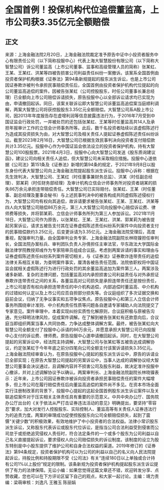 # 全国首例！投保机构代位追偿董监高，上市公司获3.35亿元全额赔偿
## 正文
来源：上海金融法院2月20日，上海金融法院裁定准予原告中证中小投资者服务中心有限责任公司（以下简称投服中心）代表上海大智慧股份有限公司（以下简称大智慧公司）诉公司董监高（上市公司董事、监事和高级管理人员的简称）张某虹、王某、王某红、洪某等四被告损害公司利益责任纠纷一案撤诉。该案系全国首例由投资者保护机构根据《证券法》第94条新规提起的股东派生诉讼，也是上市公司因证券欺诈被判令承担民事赔偿责任后，全国首例由投资者保护机构代位提起的向公司董监高追偿的案件。因被告张某虹（公司控股股东，时任公司董事长兼总经理）已全额向上市公司赔偿诉请损失，原告投服中心以全部诉讼请求均已实现为由，申请撤回起诉。同日，该案关联诉讼即大智慧公司诉董监高追偿案当庭顺利调解，两案大智慧公司将获控股股东3.35亿元全额赔偿。大智慧公司系A股上市公司，因2013年年度报告存在虚增利润等信息披露违法行为，于2016年7月受到中国证监会行政处罚，一并被处罚的还包括张某虹、王某等时任董监高共14人及承担年报审计工作的立信会计师事务所等。此后，数千名投资者陆续以该虚假陈述行为造成其投资损失为由，对大智慧公司及相关责任人提起证券虚假陈述责任纠纷诉讼。截至2023年2月16日，大智慧公司已根据生效民事判决向投资者支付赔偿款共计3.35亿元。投服中心作为中国证监会依法设立的投资者保护机构，持有大智慧公司100股股票。2021年4月3日，投服中心向大智慧公司发送《股东质询建议函》，建议公司向相关责任人追偿，但大智慧公司未采取相应措施。投服中心遂依据《公司法》第151条及《证券法》新增的第94条的规定，于2021年9月8日以股东身份代表大智慧公司向上海金融法院提起股东派生诉讼。投服中心诉称：根据在先生效判决，大智慧公司、王某红（时任董事兼财务总监）、洪某（时任副总经理）、郭某莉（时任财务部经理）及审计机构立信会计师事务所对投资者胡某的损失86万余元承担连带赔偿责任。大智慧公司已实际赔付。张某虹、王某（时任董事、副总经理及董事会秘书）与上述民事判决中的被告构成共同虚假陈述侵权行为，大智慧公司均有权向其追偿，故诉请要求被告张某虹、王某、王某红、洪某等四人向大智慧公司赔偿86万余元，第三人大智慧公司向投服中心赔偿诉讼费、律师费等损失，并将郭某莉、立信会计师事务所列为第三人参加诉讼。2021年11月18日，大智慧公司作为原告，以张某虹、王某、王某红、洪某、郭某莉为被告提起另案诉讼，请求五被告支付其在证券虚假陈述责任纠纷系列案件中向投资者支付的民事赔偿款约3.25亿元，后变更诉请为3.35亿元。上海金融法院受理后，高度重视，配强审判力量。由全国审判业务专家、上海金融法院副院长林晓镍担任审判长，全国法院办案标兵、审判团队负责人孙倩担任主审法官，华东政法大学国际金融法律学院教授郑彧作为专家陪审员组成合议庭。考虑到两案诉请的事实和理由与证券虚假陈述责任纠纷系列案件密切相关，与《证券法》证券欺诈连带责任的追偿法律关系相互关联，为查明案件事实，厘清各被告责任范围，法院依职权将中国证监会就相关虚假陈述行为进行行政处罚的其余董监高追加为案件第三人。两案涉及诸多新颖、复杂的法律问题，包括董监高对内承担损害公司利益责任与对外承担证券欺诈连带责任之间的关系，各董监高对公司损失是承担连带责任还是按份责任，上市公司是否有权向承担连带责任的中介机构追偿，内部追偿时董监高、中介机构的过错如何认定以及上市公司应否自担部分损失等。合议庭组织了多次证据交换和庭前会议，归纳了无争议事实和五项争议焦点。原告投服中心和第三人立信会计师事务所围绕审计准则、中介机构责任性质等问题各自邀请专家辅助人向法院提交了专家意见。案件审理中，本着实现纠纷实质性化解原则，合议庭积极与原被告沟通，充分释明法律风险，促成案件调解。在了解到被告张某虹有还款意向后，合议庭当即组织两案当事人共同协商，力争达成整体调解方案。最终，被告张某虹向大智慧公司全额支付了投服中心诉请的86万余元，并愿意承担大智慧公司已向投服中心支付的诉讼费、律师费。原告投服中心遂申请撤回起诉。同时，在大智慧公司提起的另案诉讼中，经法院主持调解，大智慧公司与张某虹等五被告达成调解协议，约定张某虹于今年年底之前分四笔向公司全额支付该案诉请损失3.35亿元。上海金融法院经审查认为，在原告投服中心提起的股东派生诉讼中，原告的诉请业已全部实现；在原告大智慧公司提起的另案诉讼中，当事人达成的调解协议经大智慧公司董事会决议通过，且调解内容并不损害公司及股东利益，故决定准许投服中心撤诉，并对上述调解协议予以确认。两案审判长、上海金融法院副院长林晓镍表示：近年来，上市公司因证券欺诈被诉向投资者承担民事赔偿责任的案件大幅增多，但上市公司在履行赔偿责任后向董监高追偿的案件尚不多见。在资本市场全面实行注册制改革的背景下，投服中心提起的这起全国首例股东派生诉讼案件以及关联追偿案件对于压实相关主体责任具有重要的示范意义。中共中央办公厅、国务院办公厅出台的《关于依法从严打击证券违法活动的意见》明确提出，要坚持“零容忍”要求，加大对发行人控股股东、实际控制人、董监高等有关责任人证券违法行为的追责力度。两案的审理成功促使控股股东向公司全额赔偿损失，起到了震慑“关键少数”的积极效果，有效地维护了中小投资者的合法权益。法律小常识股东派生诉讼，又称股东代表诉讼或股东代位诉讼，是指当公司合法利益受到侵害而公司怠于或拒绝追究侵权人责任时，符合法定条件的一个或多个股东为公司利益以自己名义直接提起诉讼，要求侵权人向公司赔偿损失的诉讼制度。该制度的设立为股东特别是中小股东提供了维护公司和自身合法权益的渠道。2019年修订的《证券法》第94条规定，投资者保护机构可以为公司的利益以自己的名义向人民法院提起诉讼，持股比例和持股期限不受《公司法》有关“连续180日以上单独或合计持有公司1%以上股份”规定的限制。该条新规为投资者保护机构提起股东派生诉讼提供了有力的法律保障。无讼小编：如果您觉得这篇文章还不错，欢迎转发分享、点赞收藏，您也可以在下方评论区留下自己的观点，和大家一起讨论。主编：靖力责编：梁萌审核：刘逸凡 王雅玉 陈丽娟
